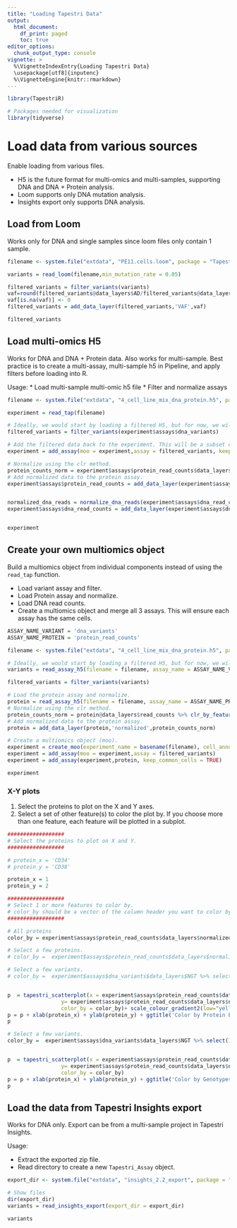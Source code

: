 ```yaml
---
title: "Loading Tapestri Data"
output:
  html_document:
    df_print: paged
    toc: true
editor_options: 
  chunk_output_type: console
vignette: >
  %\VignetteIndexEntry{Loading Tapestri Data}
  \usepackage[utf8]{inputenc}
  %\VignetteEngine{knitr::rmarkdown}
---
```



```r

library(TapestriR)

# Packages needed for visualization 
library(tidyverse)

```

# Load data from various sources {.tabset}

Enable loading from various files. 

* H5 is the future format for multi-omics and multi-samples, supporting DNA and DNA + Protein analysis. 
* Loom supports only DNA mutation analysis.
* Insights export only supports DNA analysis.


## Load from Loom

Works only for DNA and single samples since loom files only contain 1 sample.  

```r

filename <- system.file("extdata", "PE11.cells.loom", package = "TapestriR")

variants = read_loom(filename,min_mutation_rate = 0.05)

filtered_variants = filter_variants(variants)
vaf=round(filtered_variants@data_layers$AD/filtered_variants@data_layers$DP, 3)
vaf[is.na(vaf)] <- 0
filtered_variants = add_data_layer(filtered_variants,'VAF',vaf)

filtered_variants
```

## Load multi-omics H5

Works for DNA and DNA + Protein data. Also works for multi-sample. Best practice is to create a multi-assay, multi-sample h5 in Pipeline, and apply filters before loading into R. 

Usage:
* Load multi-sample multi-omic h5 file
* Filter and normalize assays  


```r


filename <- system.file("extdata", "4_cell_line_mix_dna_protein.h5", package = "TapestriR")

experiment = read_tap(filename)

# Ideally, we would start by loading a filtered H5, but for now, we will load data with some basic filters.
filtered_variants = filter_variants(experiment$assays$dna_variants)

# Add the filtered data back to the experiment. This will be a subset of the rest of the assays to ensure that we have the same cells.
experiment = add_assay(moo = experiment,assay = filtered_variants, keep_common_cells = TRUE)

# Normalize using the clr method.
protein_counts_norm = experiment$assays$protein_read_counts$data_layers$read_counts %>% clr_by_feature() %>% as_tibble(rownames = NA)
# Add normalized data to the protein assay.
experiment$assays$protein_read_counts = add_data_layer(experiment$assays$protein_read_counts,'normalized',protein_counts_norm)


normalized_dna_reads = normalize_dna_reads(experiment$assays$dna_read_counts$data_layers$read_counts)
experiment$assays$dna_read_counts = add_data_layer(experiment$assays$dna_read_counts,'normalized',normalized_dna_reads)


experiment
```

## Create your own multiomics object

Build a multiomics object from individual components instead of using the `read_tap` function. 

* Load variant assay and filter. 
* Load Protein assay and normalize.
* Load DNA read counts.
* Create a multiomics object and merge all 3 assays. This will ensure each assay has the same cells. 


```r
ASSAY_NAME_VARIANT = 'dna_variants'
ASSAY_NAME_PROTEIN = 'protein_read_counts'

filename <- system.file("extdata", "4_cell_line_mix_dna_protein.h5", package = "TapestriR")

# Ideally, we would start by loading a filtered H5, but for now, we will send a filtering list to the function to mimic it.
variants = read_assay_h5(filename = filename, assay_name = ASSAY_NAME_VARIANT, min_mutation_rate = 0.005)

filtered_variants = filter_variants(variants)

# Load the protein assay and normalize.
protein = read_assay_h5(filename = filename, assay_name = ASSAY_NAME_PROTEIN)
# Normalize using the clr method.
protein_counts_norm = protein@data_layers$read_counts %>% clr_by_feature() %>% as_tibble(rownames = NA)
# Add normalized data to the protein assay.
protein = add_data_layer(protein,'normalized',protein_counts_norm)

# Create a multiomics object (moo).
experiment = create_moo(experiment_name = basename(filename), cell_annotations = filtered_variants@cell_annotations)
experiment = add_assay(moo = experiment,assay = filtered_variants)
experiment = add_assay(experiment,protein, keep_common_cells = TRUE)

experiment
```

### X-Y plots

1) Select the proteins to plot on the X and Y axes.
2) Select a set of other feature(s) to color the plot by. If you choose more than one feature, each feature will be plotted in a subplot.

```r


##################
# Select the proteins to plot on X and Y.
##################

# protein_x = 'CD34'
# protein_y = 'CD38'

protein_x = 1
protein_y = 2

##################
# Select 1 or more features to color by.
# color_by should be a vector of the column header you want to color by.
##################

# All proteins
color_by = experiment$assays$protein_read_counts$data_layers$normalized

# Select a few proteins.
# color_by =  experiment$assays$protein_read_counts$data_layers$normalized %>% select('CD110','CD117')

# Select a few variants.
# color_by =  experiment$assays$dna_variants$data_layers$NGT %>% select(1:10) %>% mutate_all(as_factor) %>% mutate_all(recode_genotypes)


p  = tapestri_scatterplot(x = experiment$assays$protein_read_counts$data_layers$normalized[[protein_x]], 
                 y= experiment$assays$protein_read_counts$data_layers$normalized[[protein_y]], 
                 color_by = color_by)+ scale_colour_gradient2(low="yellow", mid='grey', high="darkred") 
p = p + xlab(protein_x) + ylab(protein_y) + ggtitle('Color by Protein Expression')
p

# Select a few variants.
color_by =  experiment$assays$dna_variants$data_layers$NGT %>% select(1:10) %>% mutate_all(as_factor) %>% mutate_all(recode_genotypes)


p  = tapestri_scatterplot(x = experiment$assays$protein_read_counts$data_layers$normalized[[protein_x]], 
                 y= experiment$assays$protein_read_counts$data_layers$normalized[[protein_y]], 
                 color_by = color_by)
p = p + xlab(protein_x) + ylab(protein_y) + ggtitle('Color by Genotypes')
p

```


## Load the data from Tapestri Insights export

Works for DNA only. Export can be from a multi-sample project in Tapestri Insights. 

Usage:

* Extract the exported zip file.
* Read directory to create a new `Tapestri_Assay` object.

```r

export_dir <- system.file("extdata", "insights_2.2_export", package = "TapestriR")

# Show files
dir(export_dir)
variants = read_insights_export(export_dir = export_dir)

variants
```

